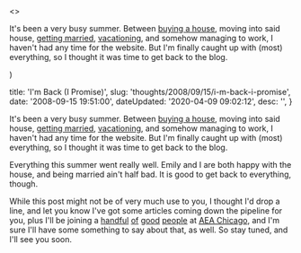 

  <>
  <p>It's been a very busy summer. Between <a href="http&#58;//flickr.com/photos/dtott/sets/72157605640047678/" title="My house pictures on flickr">buying a house</a>, moving into said house, <a href="http&#58;//flickr.com/photos/ehiddy/sets/72157606817768795/" title="Wedding pictures on Emily's flickr page">getting married</a>, <a href="http&#58;//flickr.com/photos/ehiddy/sets/72157606770646008/" title="Our vacation photos on Emily's flickr page">vacationing</a>, and somehow managing to work, I haven't had any time for the website. But I'm finally caught up with (most) everything, so I thought it was time to get back to the blog.</p>
  </>
)


  title: 'I&#039;m Back (I Promise)',
  slug: 'thoughts/2008/09/15/i-m-back-i-promise',
  date: '2008-09-15 19:51:00',
  dateUpdated: '2020-04-09 09:02:12',
  desc: '',
}

<p>It's been a very busy summer. Between <a href="http://flickr.com/photos/dtott/sets/72157605640047678/" title="My house pictures on flickr">buying a house</a>, moving into said house, <a href="http://flickr.com/photos/ehiddy/sets/72157606817768795/" title="Wedding pictures on Emily's flickr page">getting married</a>, <a href="http://flickr.com/photos/ehiddy/sets/72157606770646008/" title="Our vacation photos on Emily's flickr page">vacationing</a>, and somehow managing to work, I haven't had any time for the website. But I'm finally caught up with (most) everything, so I thought it was time to get back to the blog.</p>

<p>Everything this summer went really well. Emily and I are both happy with the house, and being married ain't half bad. It is good to get back to everything, though. </p>

<p>While this post might not be of very much use to you, I thought I'd drop a line, and let you know I've got some articles coming down the pipeline for you, plus I'll be joining a <a href="http://shallowthoughts.org/" title="Bridget Stewart">handful</a> <a href="http://resistmedia.net/blog/" title="Beth Dean (hopefully)">of</a> <a href="http://www.colbowdesign.com/" title="Brad Colbow">good</a> <a href="http://braddielman.com/" title="Brad Dielman">people</a> at <a href="http://www.aneventapart.com/events/2008/chicago/"><abbr title="An Event Apart">AEA Chicago</abbr></a>, and I'm sure I'll have some something to say about that, as well. So stay tuned, and I'll see you soon.</p>

